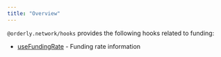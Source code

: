 ```yaml
---
title: "Overview"
---
```


`@orderly.network/hooks` provides the following hooks related to funding:

- [useFundingRate](/sdks/hooks/advanced/use-funding-rate) - Funding rate information
